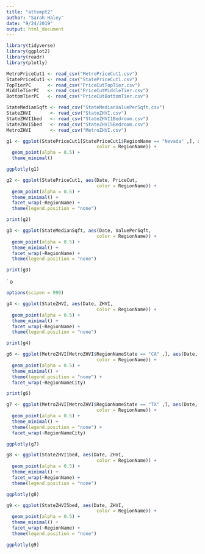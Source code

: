 ```yaml
---
title: "attempt2"
author: "Sarah Haley"
date: "9/24/2019"
output: html_document
---
```


```r
library(tidyverse)
library(ggplot2)
library(readr)
library(plotly)
```

```r
MetroPriceCut1 <- read_csv("MetroPriceCut1.csv")
StatePriceCut1 <- read_csv("StatePriceCut1.csv")
TopTierPC      <- read_csv("PriceCutTopTier.csv")
MiddleTierPC   <- read_csv("PriceCutMiddleTier.csv")
BottomTierPC   <- read_csv("PriceCutBottomTier.csv")
```

```r
StateMedianSqft <- read_csv("StateMedianValuePerSqft.csv")
StateZHVI       <- read_csv("StateZHVI.csv")
StateZHVI1bed   <- read_csv("StateZHVI1Bedroom.csv")
StateZHVI5bed   <- read_csv("StateZHVI5Bedroom.csv")
MetroZHVI       <- read_csv("MetroZHVI.csv")
```

```r
g1 <- ggplot(StatePriceCut1[StatePriceCut1$RegionName == "Nevada" ,], aes(Date, PriceCut,
                                 color = RegionName)) +
  geom_point(alpha = 0.5) +
  theme_minimal()

ggplotly(g1)
```

```r
g2 <- ggplot(StatePriceCut1, aes(Date, PriceCut,
                                 color = RegionName)) +
  geom_point(alpha = 0.5) +
  theme_minimal() +
  facet_wrap(~RegionName) +
  theme(legend.position = "none")

print(g2)
```


```r
g3 <- ggplot(StateMedianSqft, aes(Date, ValuePerSqft,
                                 color = RegionName)) +
  geom_point(alpha = 0.5) +
  theme_minimal() +
  facet_wrap(~RegionName) +
  theme(legend.position = "none")

print(g3)
```
`
o
```r
options(scipen = 999)
```

```r
g4 <- ggplot(StateZHVI, aes(Date, ZHVI,
                                 color = RegionName)) +
  geom_point(alpha = 0.5) +
  theme_minimal() +
  facet_wrap(~RegionName) +
  theme(legend.position = "none") 

print(g4)
```

```r
g6 <- ggplot(MetroZHVI[MetroZHVI$RegionNameState == "CA" ,], aes(Date, ZHVI,
                                 color = RegionName)) +
  geom_point(alpha = 0.5) +
  theme_minimal() +
  theme(legend.position = "none") +
  facet_wrap(~RegionNameCity)

print(g6)
```

```r
g7 <- ggplot(MetroZHVI[MetroZHVI$RegionNameState == "TX" ,], aes(Date, ZHVI,
                                 color = RegionName)) +
  geom_point(alpha = 0.5) +
  theme_minimal() +
  theme(legend.position = "none") +
  facet_wrap(~RegionNameCity)

ggplotly(g7)
```


```r
g8 <- ggplot(StateZHVI1bed, aes(Date, ZHVI,
                                 color = RegionName)) +
  geom_point(alpha = 0.5) +
  theme_minimal() +
  facet_wrap(~RegionName) +
  theme(legend.position = "none")

ggplotly(g8)
```

```r
g9 <- ggplot(StateZHVI5bed, aes(Date, ZHVI,
                                 color = RegionName)) +
  geom_point(alpha = 0.5) +
  theme_minimal() +
  facet_wrap(~RegionName) +
  theme(legend.position = "none")

ggplotly(g9)
```